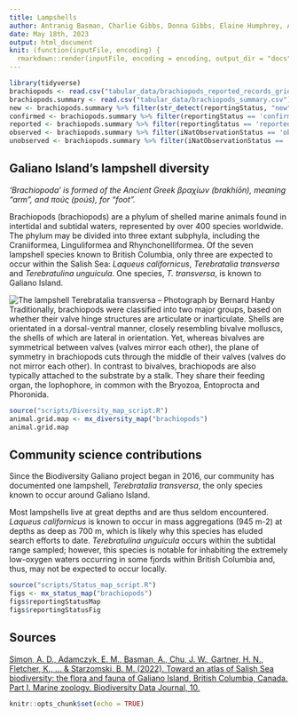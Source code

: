 ```yaml
---
title: Lampshells
author: Antranig Basman, Charlie Gibbs, Donna Gibbs, Elaine Humphrey, Andy Lamb, Andrew Simon
date: May 18th, 2023
output: html_document
knit: (function(inputFile, encoding) {
  rmarkdown::render(inputFile, encoding = encoding, output_dir = "docs") })
---
```


```r
library(tidyverse)
brachiopods <- read.csv("tabular_data/brachiopods_reported_records_gridded.csv")
brachiopods.summary <- read.csv("tabular_data/brachiopods_summary.csv")
new <- brachiopods.summary %>% filter(str_detect(reportingStatus, "new")) 
confirmed <- brachiopods.summary %>% filter(reportingStatus == 'confirmed') 
reported <- brachiopods.summary %>% filter(reportingStatus == 'reported') 
observed <- brachiopods.summary %>% filter(iNatObservationStatus == 'observed') 
unobserved <- brachiopods.summary %>% filter(iNatObservationStatus == 'unobserved') 
```

## Galiano Island's lampshell diversity

*‘Brachiopoda' is formed of the Ancient Greek βραχίων (brakhíōn), meaning “arm”, and πούς (poús), for “foot”.*

Brachiopods (brachiopods) are a phylum of shelled marine animals found in intertidal and subtidal waters, represented by over 400 species worldwide. The phylum may be divided into three extant subphyla, including the Craniiformea, Linguliformea and Rhynchonelliformea. Of the seven lampshell species known to British Columbia, only three are expected to occur within the Salish Sea: *Laqueus californicus*, *Terebratalia transversa* and *Terebratulina unguicula*. One species, *T. transversa*, is known to Galiano Island.

![The lampshell *Terebratalia transversa* – Photograph by Bernard Hanby](media/Terebratalia_transversa_Bernard_Hanby.jpg)
Traditionally, brachiopods were classified into two major groups, based on whether their valve hinge structures are articulate or inarticulate. Shells are orientated in a dorsal-ventral manner, closely resembling bivalve molluscs, the shells of which are lateral in orientation. Yet, whereas bivalves are symmetrical between valves (valves mirror each other), the plane of symmetry in brachiopods cuts through the middle of their valves (valves do not mirror each other). In contrast to bivalves, brachiopods are also typically attached to the substrate by a stalk. They share their feeding organ, the lophophore, in common with the Bryozoa, Entoprocta and Phoronida. 

```r
source("scripts/Diversity_map_script.R")
animal.grid.map <- mx_diversity_map("brachiopods")
animal.grid.map
```

## Community science contributions

Since the Biodiversity Galiano project began in 2016, our community has documented one lampshell, *Terebratalia transversa*, the only species known to occur around Galiano Island.

Most lampshells live at great depths and are thus seldom encountered. *Laqueus californicus* is known to occur in mass aggregations (945 m-2) at depths as deep as 700 m, which is likely why this species has eluded search efforts to date. *Terebratulina unguicula* occurs within the subtidal range sampled; however, this species is notable for inhabiting the extremely low-oxygen waters occurring in some fjords within British Columbia and, thus, may not be expected to occur locally.

```r
source("scripts/Status_map_script.R")
figs <- mx_status_map("brachiopods")
figs$reportingStatusMap
figs$reportingStatusFig
```

## Sources

[Simon, A. D., Adamczyk, E. M., Basman, A., Chu, J. W., Gartner, H. N., Fletcher, K., ... & Starzomski, B. M. (2022). Toward an atlas of Salish Sea biodiversity: the flora and fauna of Galiano Island, British Columbia, Canada. Part I. Marine zoology. Biodiversity Data Journal, 10.](https://bdj.pensoft.net/article/76050/)

```r
knitr::opts_chunk$set(echo = TRUE)
```

